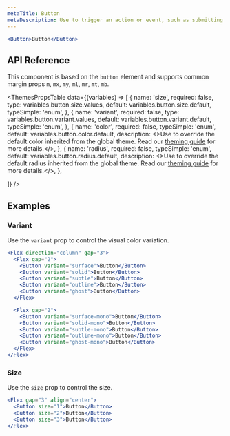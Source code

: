 ```yaml
---
metaTitle: Button
metaDescription: Use to trigger an action or event, such as submitting a form or performing an update operation.
---
```


```jsx live=true
<Button>Button</Button>
```

## API Reference

This component is based on the `button` element and supports common margin props `m`, `mx`, `my`, `ml`, `mr`, `mt`, `mb`.

<ThemesPropsTable
  data={(variables) => [
    {
      name: 'size',
      required: false,
      type: variables.button.size.values,
      default: variables.button.size.default,
      typeSimple: 'enum',
    },
    {
      name: 'variant',
      required: false,
      type: variables.button.variant.values,
      default: variables.button.variant.default,
      typeSimple: 'enum',
    },
    {
      name: 'color',
      required: false,
      typeSimple: 'enum',
      default: variables.button.color.default,
      description: <>Use to override the default color inherited from the global theme. Read our <a href="/TODO">theming guide</a> for more details.</>,
    },
    {
      name: 'radius',
      required: false,
      typeSimple: 'enum',
      default: variables.button.radius.default,
      description: <>Use to override the default radius inherited from the global theme. Read our <a href="/TODO">theming guide</a> for more details.</>,
    },

]}
/>

## Examples

### Variant

Use the `variant` prop to control the visual color variation.

```jsx live=true
<Flex direction="column" gap="3">
  <Flex gap="2">
    <Button variant="surface">Button</Button>
    <Button variant="solid">Button</Button>
    <Button variant="subtle">Button</Button>
    <Button variant="outline">Button</Button>
    <Button variant="ghost">Button</Button>
  </Flex>

  <Flex gap="2">
    <Button variant="surface-mono">Button</Button>
    <Button variant="solid-mono">Button</Button>
    <Button variant="subtle-mono">Button</Button>
    <Button variant="outline-mono">Button</Button>
    <Button variant="ghost-mono">Button</Button>
  </Flex>
</Flex>
```

### Size

Use the `size` prop to control the size.

```jsx live=true
<Flex gap="3" align="center">
  <Button size="1">Button</Button>
  <Button size="2">Button</Button>
  <Button size="3">Button</Button>
</Flex>
```
